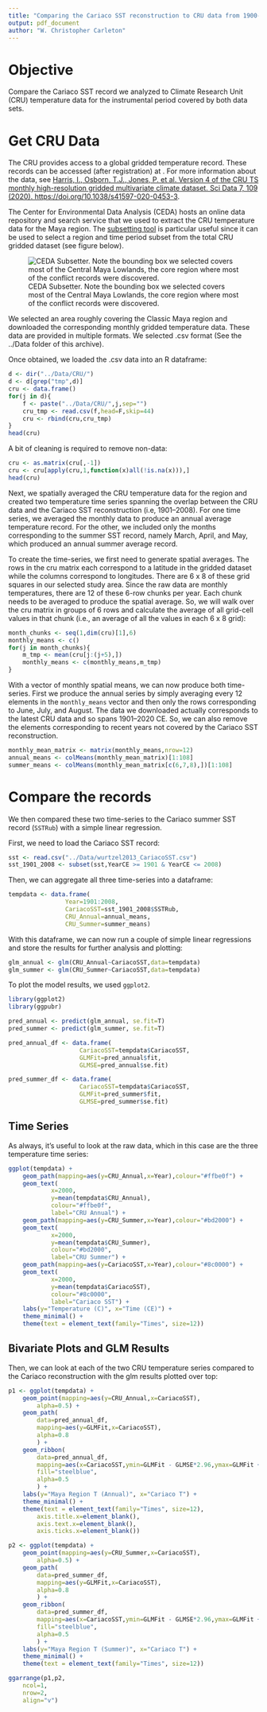 ```yaml
---
title: "Comparing the Cariaco SST reconstruction to CRU data from 1900--2009"
output: pdf_document
author: "W. Christopher Carleton"
---
```


# Objective
Compare the Cariaco SST record we analyzed to Climate Research Unit (CRU) temperature data for the instrumental period covered by both data sets.

# Get CRU Data
The CRU provides access to a global gridded temperature record. These records can be accessed (after registration) at . For more information about the data, see [Harris, I., Osborn, T.J., Jones, P. et al. Version 4 of the CRU TS monthly high-resolution gridded multivariate climate dataset. Sci Data 7, 109 (2020). https://doi.org/10.1038/s41597-020-0453-3](https://www.nature.com/articles/s41597-020-0453-3).

The Center for Environmental Data Analysis (CEDA) hosts an online data repository and search service that we used to extract the CRU temperature data for the Maya region. The [subsetting tool](http://wps-web1.ceda.ac.uk/submit/form?proc_id=Subsetter) is particular useful since it can be used to select a region and time period subset from the total CRU gridded dataset (see figure below).

![CEDA Subsetter. Note the bounding box we selected covers most of the Central Maya Lowlands, the core region where most of the conflict records were discovered.](../assets/img/ceda_subsetter.png)

We selected an area roughly covering the Classic Maya region and downloaded the corresponding monthly gridded temperature data. These data are provided in multiple formats. We selected .csv format (See the ../Data folder of this archive).

Once obtained, we loaded the .csv data into an R dataframe:

```r
d <- dir("../Data/CRU/")
d <- d[grep("tmp",d)]
cru <- data.frame()
for(j in d){
    f <- paste("../Data/CRU/",j,sep="")
    cru_tmp <- read.csv(f,head=F,skip=44)
    cru <- rbind(cru,cru_tmp)
}
head(cru)
```

A bit of cleaning is required to remove non-data:

```r
cru <- as.matrix(cru[,-1])
cru <- cru[apply(cru,1,function(x)all(!is.na(x))),]
head(cru)
```

Next, we spatially averaged the CRU temperature data for the region and created two temperature time series spanning the overlap between the CRU data and the Cariaco SST reconstruction (i.e, 1901--2008). For one time series, we averaged the monthly data to produce an annual average temperature record. For the other, we included only the months corresponding to the summer SST record, namely March, April, and May, which produced an annual summer average record.

To create the time-series, we first need to generate spatial averages. The rows in the cru matrix each correspond to a latitude in the gridded dataset while the columns correspond to longitudes. There are 6 x 8 of these grid squares in our selected study area. Since the raw data are monthly temperatures, there are 12 of these 6-row chunks per year. Each chunk needs to be averaged to produce the spatial average. So, we will walk over the cru matrix in groups of 6 rows and calculate the average of all grid-cell values in that chunk (i.e., an average of all the values in each 6 x 8 grid):

```r
month_chunks <- seq(1,dim(cru)[1],6)
monthly_means <- c()
for(j in month_chunks){
    m_tmp <- mean(cru[j:(j+5),])
    monthly_means <- c(monthly_means,m_tmp)
}
```

With a vector of monthly spatial means, we can now produce both time-series. First we produce the annual series by simply averaging every 12 elements in the `monthly_means` vector and then only the rows corresponding to June, July, and August. The data we downloaded actually corresponds to the latest CRU data and so spans 1901--2020 CE. So, we can also remove the elements corresponding to recent years not covered by the Cariaco SST reconstruction.

```r
monthly_mean_matrix <- matrix(monthly_means,nrow=12)
annual_means <- colMeans(monthly_mean_matrix)[1:108]
summer_means <- colMeans(monthly_mean_matrix[c(6,7,8),])[1:108]
```

# Compare the records

We then compared these two time-series to the Cariaco summer SST record (``SSTRub``) with a simple linear regression.

First, we need to load the Cariaco SST record:

```r
sst <- read.csv("../Data/wurtzel2013_CariacoSST.csv")
sst_1901_2008 <- subset(sst,YearCE >= 1901 & YearCE <= 2008)
```

Then, we can aggregate all three time-series into a dataframe:

```r
tempdata <- data.frame(
                Year=1901:2008,
                CariacoSST=sst_1901_2008$SSTRub,
                CRU_Annual=annual_means,
                CRU_Summer=summer_means)
```

With this dataframe, we can now run a couple of simple linear regressions and store the results for further analysis and plotting:

```r
glm_annual <- glm(CRU_Annual~CariacoSST,data=tempdata)
glm_summer <- glm(CRU_Summer~CariacoSST,data=tempdata)
```

To plot the model results, we used `ggplot2`.

```r
library(ggplot2)
library(ggpubr)

pred_annual <- predict(glm_annual, se.fit=T)
pred_summer <- predict(glm_summer, se.fit=T)

pred_annual_df <- data.frame(
                    CariacoSST=tempdata$CariacoSST,
                    GLMFit=pred_annual$fit,
                    GLMSE=pred_annual$se.fit)

pred_summer_df <- data.frame(
                    CariacoSST=tempdata$CariacoSST,
                    GLMFit=pred_summer$fit,
                    GLMSE=pred_summer$se.fit)
```

## Time Series
As always, it's useful to look at the raw data, which in this case are the three temperature time series:

```r
ggplot(tempdata) +
    geom_path(mapping=aes(y=CRU_Annual,x=Year),colour="#ffbe0f") +
    geom_text(
            x=2000,
            y=mean(tempdata$CRU_Annual),
            colour="#ffbe0f",
            label="CRU Annual") +
    geom_path(mapping=aes(y=CRU_Summer,x=Year),colour="#bd2000") +
    geom_text(
            x=2000,
            y=mean(tempdata$CRU_Summer),
            colour="#bd2000",
            label="CRU Summer") +
    geom_path(mapping=aes(y=CariacoSST,x=Year),colour="#8c0000") +
    geom_text(
            x=2000,
            y=mean(tempdata$CariacoSST),
            colour="#8c0000",
            label="Cariaco SST") +
    labs(y="Temperature (C)", x="Time (CE)") +
    theme_minimal() +
    theme(text = element_text(family="Times", size=12))
```

## Bivariate Plots and GLM Results
Then, we can look at each of the two CRU temperature series compared to the Cariaco reconstruction with the glm results plotted over top:

```r
p1 <- ggplot(tempdata) +
    geom_point(mapping=aes(y=CRU_Annual,x=CariacoSST),
        alpha=0.5) +
    geom_path(
        data=pred_annual_df,
        mapping=aes(y=GLMFit,x=CariacoSST),
        alpha=0.8
        ) +
    geom_ribbon(
        data=pred_annual_df,
        mapping=aes(x=CariacoSST,ymin=GLMFit - GLMSE*2.96,ymax=GLMFit + GLMSE*2.96),
        fill="steelblue",
        alpha=0.5
        ) +
    labs(y="Maya Region T (Annual)", x="Cariaco T") +
    theme_minimal() +
    theme(text = element_text(family="Times", size=12),
        axis.title.x=element_blank(),
        axis.text.x=element_blank(),
        axis.ticks.x=element_blank())

p2 <- ggplot(tempdata) +
    geom_point(mapping=aes(y=CRU_Summer,x=CariacoSST),
        alpha=0.5) +
    geom_path(
        data=pred_summer_df,
        mapping=aes(y=GLMFit,x=CariacoSST),
        alpha=0.8
        ) +
    geom_ribbon(
        data=pred_summer_df,
        mapping=aes(x=CariacoSST,ymin=GLMFit - GLMSE*2.96,ymax=GLMFit + GLMSE*2.96),
        fill="steelblue",
        alpha=0.5
        ) +
    labs(y="Maya Region T (Summer)", x="Cariaco T") +
    theme_minimal() +
    theme(text = element_text(family="Times", size=12))

ggarrange(p1,p2,
    ncol=1,
    nrow=2,
    align="v")
```
